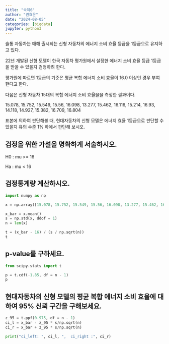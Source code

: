 ```yaml
---
title: "숙제6"
author: "권효은"
date: "2024-08-05"
categories: [bigdata]
jupyter: python3
---
```


슬통 자동차는 매해 출시되는 신형 자동차의 에너지 소비 효율 등급을 1등급으로 유지하고 있다.

22년 개발된 신형 모델이 한국 자동차 평가원에서 설정한 에너지 소비 효율 등급 1등급을 받을 수 있을지 검정하려 한다.

평가원에 따르면 1등급의 기준은 평균 복합 에너지 소비 효율이 16.0 이상인 경우 부여한다고 한다.

다음은 신형 자동차 15대의 복합 에너지 소비 효율을을 측정한 결과이다.

15.078, 15.752, 15.549, 15.56, 16.098, 13.277, 15.462, 16.116, 15.214, 16.93, 14.118, 14.927,
15.382, 16.709, 16.804

표본에 의하여 판단해볼 때, 현대자동차의 신형 모델은 에너지 효율 1등급으로 판단할 수 있을지
유의 수준 1% 하에서 판단해 보시오.

## 검정을 위한 가설을 명확하게 서술하시오.

H0 : mu >= 16

Ha : mu < 16

## 검정통계량 계산하시오.

```python
import numpy as np

x = np.array([15.078, 15.752, 15.549, 15.56, 16.098, 13.277, 15.462, 16.116, 15.214, 16.93, 14.118, 14.927, 15.382, 16.709, 16.804])

x_bar = x.mean()
s = np.std(x, ddof = 1)
n = len(x)

t = (x_bar - 16) / (s / np.sqrt(n))
t
```

## p‑value를 구하세요.

```python
from scipy.stats import t

p = t.cdf(-1.85, df = n - 1)
p
```

## 현대자동차의 신형 모델의 평균 복합 에너지 소비 효율에 대하여 95% 신뢰 구간을 구해보세요.

```python
z_95 = t.ppf(0.975, df = n - 1)
ci_l = x_bar - z_95 * s/np.sqrt(n)
ci_r = x_bar + z_95 * s/np.sqrt(n)

print("ci_left: ", ci_l, ",  ci_right :", ci_r)
```

